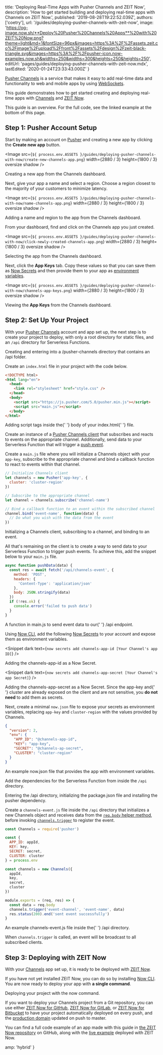 
  title: 'Deploying Real-Time Apps with Pusher Channels and ZEIT Now',
  description:
    'How to get started building and deploying real-time apps with Channels on ZEIT Now.',
  published: '2019-08-28T19:22:52.039Z',
  authors: ['coetry'],
  url: '/guides/deploying-pusher-channels-with-zeit-now',
  image:
    'https://og-image.now.sh/**Deploy%20Pusher%20Channels%20Apps**%20with%20ZEIT%20Now.png?theme=light&md=1&fontSize=96px&images=https%3A%2F%2Fassets.zeit.co%2Fimage%2Fupload%2Ffront%2Fassets%2Fdesign%2Fzeit-black-triangle.svg&images=https%3A%2F%2Fpusher-icon.now-examples.now.sh&widths=250&widths=300&heights=250&heights=250',
  editUrl: 'pages/guides/deploying-pusher-channels-with-zeit-now.mdx',
  lastEdited: '2020-01-24T23:33:43.000Z'
}

[Pusher Channels](https://pusher.com/channels) is a service that makes it easy to add real-time data and functionality to web and mobile apps by using [WebSockets](https://en.wikipedia.org/wiki/WebSocket).

This guide demonstrates how to get started creating and deploying real-time apps with [Channels](https://pusher.com/channels) and [ZEIT Now](/).

<Note>
  This guide is an overview. For the full code, see the linked example at the
  bottom of this page.
</Note>

## Step 1: Pusher Account Setup

Start by making an account on [Pusher](https://dashboard.pusher.com/accounts/sign_up) and creating a new app by clicking the **Create new app** button.

<Image
  src={`${
    process.env.ASSETS
  }/guides/deploying-pusher-channels-with-now/create-new-channels-app.png`}
  width={2880 / 3}
  height={1800 / 3}
  oversize
  shadow
/>
<Caption>Creating a new app from the Channels dashboard.</Caption>

Next, give your app a name and select a region. Choose a region closest to the majority of your customers to minimize latency.

<Image
  src={`${
    process.env.ASSETS
  }/guides/deploying-pusher-channels-with-now/name-channels-app.png`}
  width={2880 / 3}
  height={1800 / 3}
  oversize
  shadow
/>
<Caption>Adding a name and region to the app from the Channels dashboard.</Caption>

From your dashboard, find and click on the Channels app you just created.

<Image
  src={`${
    process.env.ASSETS
  }/guides/deploying-pusher-channels-with-now/click-newly-created-channels-app.png`}
  width={2880 / 3}
  height={1800 / 3}
  oversize
  shadow
/>
<Caption>Selecting the app from the Channels dashboard.</Caption>

Next, click the **App Keys** tab. Copy these values so that you can save them as [Now Secrets](/docs/v2/serverless-functions/env-and-secrets/#adding-secrets) and then provide them to your app as [environment variables](/docs/v2/serverless-functions/env-and-secrets/#providing-environment-variables).

<Image
  src={`${
    process.env.ASSETS
  }/guides/deploying-pusher-channels-with-now/channels-app-keys.png`}
  width={2880 / 3}
  height={1800 / 3}
  oversize
  shadow
/>
<Caption>Viewing the <b>App Keys</b> from the Channels dashboard.</Caption>

## Step 2: Set Up Your Project

With your [Pusher Channels](https://pusher.com/channels) account and app set up, the next step is to create your project to deploy, with only a root directory for static files, and an `/api` directory for Serverless Functions.

<Snippet dark text="mkdir -p pusher-channels/api && cd pusher-channels" />
<Caption>Creating and entering into a <InlineCode>/pusher-channels</InlineCode> directory that contains an <InlineCode>/api</InlineCode> folder.</Caption>

Create an `index.html` file in your project with the code below.

```html
<!DOCTYPE html>
<html lang="en">
  <head>
    <link rel="stylesheet" href="style.css" />
  </head>
  <body>
    <script src="https://js.pusher.com/5.0/pusher.min.js"></script>
    <script src="main.js"></script>
  </body>
</html>
```

<Caption>
  Adding <InlineCode>script</InlineCode> tags inside the{' '}
  <InlineCode>body</InlineCode> of your <InlineCode>index.html</InlineCode>{' '}
  file.
</Caption>

Create an instance of a [Pusher Channels client](https://pusher.com/docs/channels/using_channels/client-api-overview) that subscribes and reacts to events on the appropriate channel. Additionally, send data to your Serverless Function that will trigger a [push event](https://pusher.com/docs/channels/using_channels/events).

Create a `main.js` file where you will initialize a Channels object with your `app-key`, subscribe to the appropriate channel and bind a callback function to react to events within that channel.

```js
// Initialize Channels client
let channels = new Pusher('app-key', {
  cluster: 'cluster-region'
})

// Subscribe to the appropriate channel
let channel = channels.subscribe('channel-name')

// Bind a callback function to an event within the subscribed channel
channel.bind('event-name', function(data) {
  // Do what you wish with the data from the event
})
```

<Caption>
  Initializing a <InlineCode>Channels</InlineCode> client, subscribing to a
  channel, and binding to an event.
</Caption>

All that's remaining on the client is to create a way to send data to your Serverless Function to trigger push events. To achieve this, add the snippet below to your `main.js` file.

```js
async function pushData(data) {
  const res = await fetch('/api/channels-event', {
    method: 'POST',
    headers: {
      'Content-Type': 'application/json'
    },
    body: JSON.stringify(data)
  })
  if (!res.ok) {
    console.error('failed to push data')
  }
}
```

<Caption>
  A function in <InlineCode>main.js</InlineCode> to send event data to our{' '}
  <InlineCode>/api</InlineCode> endpoint.
</Caption>

Using [Now CLI](/download), add the following [Now Secrets](https://zeit.co/docs/v2/build-step#using-environment-variables-and-secrets) to your account and expose them as environment variables.

<Snippet dark text={`now secrets add channels-app-id [Your Channel's app ID]`} />
<Caption>
  Adding the <InlineCode>channels-app-id</InlineCode> as a Now Secret.
</Caption>

<Snippet dark text={`now secrets add channels-app-secret [Your Channel's app Secret]`} />
<Caption>
  Adding the <InlineCode>channels-app-secret</InlineCode> as a Now Secret.
</Caption>

<Note>
  Since the <InlineCode>app-key</InlineCode> and{' '}
  <InlineCode>cluster</InlineCode> are already exposed on the client and are not
  sensitive, you <b>do not need</b> to add them as secrets.
</Note>

Next, create a minimal `now.json` file to expose your secrets as environment variables, replacing `app-key` and `cluster-region` with the values provided by Channels.

```json
{
  "version": 2,
  "env": {
    "APP_ID": "@channels-app-id",
    "KEY": "app-key",
    "SECRET": "@channels-ap-secret",
    "CLUSTER": "cluster-region"
  }
}
```

<Caption>
  An example <InlineCode>now.json</InlineCode> file that provides the app with
  environment variables.
</Caption>

Add the dependencies for the Serverless Function from inside the `/api` directory.

<Snippet dark text="cd api && npm init -y && npm i pusher" />
<Caption>Entering the <InlineCode>/api</InlineCode> directory, initializing the <InlineCode>package.json</InlineCode> file and installing the <InlineCode>pusher</InlineCode> dependency.</Caption>

Create a `channels-event.js` file inside the `/api` directory that initializes a new Channels object and receives data from the [`req.body` helper method](https://zeit.co/docs/v2/serverless-functions/supported-languages/#node.js-request-and-response-objects), before invoking [`channels.trigger`](https://github.com/pusher/pusher-http-node#publishing-events) to register the event.

```js
const Channels = require('pusher')

const {
  APP_ID: appId,
  KEY: key,
  SECRET: secret,
  CLUSTER: cluster
} = process.env

const channels = new Channels({
  appId,
  key,
  secret,
  cluster
})

module.exports = (req, res) => {
  const data = req.body
  channels.trigger('event-channel', 'event-name', data)
  res.status(200).end('sent event successfully')
}
```

<Caption>
  An example <InlineCode>channels-event.js</InlineCode> file inside the{' '}
  <InlineCode>/api</InlineCode> directory.
</Caption>

When `channels.trigger` is called, an event will be broadcast to all subscribed clients.

## Step 3: Deploying with ZEIT Now

With your [Channels](https://pusher.com/channels) app set up, it is ready to be deployed with [ZEIT Now](/docs).

If you have not yet installed ZEIT Now, you can do so by installing [Now CLI](/download). You are now ready to deploy your app with **a single command**.

<Snippet dark text="now" />
<Caption>Deploying your project with the <InlineCode>now</InlineCode> command.</Caption>

If you want to deploy your Channels project from a Git repository, you can use either [ZEIT Now for GitHub](/docs/v2/git-integrations/zeit-now-for-github), [ZEIT Now for GitLab](/docs/v2/git-integrations/zeit-now-for-gitlab), or [ZEIT Now for Bitbucket](/docs/v2/git-integrations/zeit-now-for-bitbucket) to have your project automatically deployed on every push, and the [production domain](https://zeit.co/docs/v2/custom-domains/#adding-a-domain) updated on push to master.

You can find a full code example of an app made with this guide in [the ZEIT Now repository](https://github.com/zeit/now/tree/master/examples/vanilla-pusher-functions) on GitHub, along with the [live example](https://pusher-whiteboard.now-examples.now.sh/) deployed with ZEIT Now.


  amp: 'hybrid'
}
